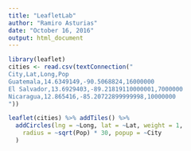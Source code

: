 ```yaml
---
title: "LeafletLab"
author: "Ramiro Asturias"
date: "October 16, 2016"
output: html_document
---
```



```r

library(leaflet)
cities <- read.csv(textConnection("
City,Lat,Long,Pop
Guatemala,14.6349149,-90.5068824,16000000
El Salvador,13.6929403,-89.21819110000001,7000000
Nicaragua,12.865416,-85.20722899999998,10000000
"))

leaflet(cities) %>% addTiles() %>%
  addCircles(lng = ~Long, lat = ~Lat, weight = 1,
    radius = ~sqrt(Pop) * 30, popup = ~City
  )

```